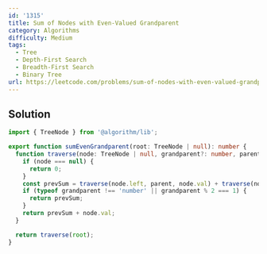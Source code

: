 ```yaml
---
id: '1315'
title: Sum of Nodes with Even-Valued Grandparent
category: Algorithms
difficulty: Medium
tags:
  - Tree
  - Depth-First Search
  - Breadth-First Search
  - Binary Tree
url: https://leetcode.com/problems/sum-of-nodes-with-even-valued-grandparent
---
```


## Solution

```typescript showLineNumbers
import { TreeNode } from '@algorithm/lib';

export function sumEvenGrandparent(root: TreeNode | null): number {
  function traverse(node: TreeNode | null, grandparent?: number, parent?: number): number {
    if (node === null) {
      return 0;
    }
    const prevSum = traverse(node.left, parent, node.val) + traverse(node.right, parent, node.val);
    if (typeof grandparent !== 'number' || grandparent % 2 === 1) {
      return prevSum;
    }
    return prevSum + node.val;
  }

  return traverse(root);
}
```
